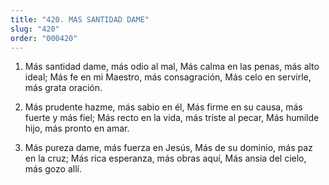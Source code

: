 ```yaml
---
title: "420. MAS SANTIDAD DAME"
slug: "420"
order: "000420"
---
```

1. Más santidad dame, más odio al mal, Más calma en las penas, más alto ideal;
Más fe en mi Maestro, más consagración, Más celo en servirle, más grata oración.

2. Más prudente hazme, más sabio en él,
Más firme en su causa, más fuerte y más fiel; Más recto en la vida, más triste al pecar,
Más humilde hijo, más pronto en amar.

3. Más pureza dame, más fuerza en Jesús, Más de su dominio, más paz en la cruz; Más rica esperanza, más obras aquí, Más ansia del cielo, más gozo allí.
